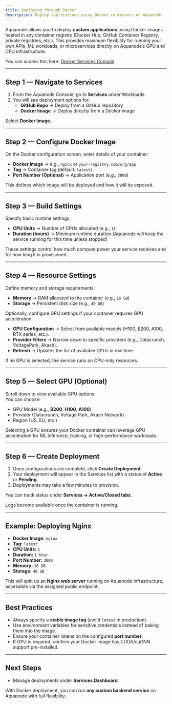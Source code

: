 ```yaml
---
title: Deploying through Docker
description: Deploy applications using Docker containers on Aquanode
---
```


Aquanode allows you to deploy **custom applications** using Docker images hosted in any container registry (Docker Hub, GitHub Container Registry, private registries, etc.). This provides maximum flexibility for running your own APIs, ML workloads, or microservices directly on Aquanode’s GPU and CPU infrastructure.  

You can access this here: [Docker Services Console](https://console.aquanode.io/workloads/services/docker)

---

## Step 1 — Navigate to Services

1. From the Aquanode Console, go to **Services** under Workloads.  
2. You will see deployment options for:  
   - **GitHub Repo** → Deploy from a GitHub repository  
   - **Docker Image** → Deploy directly from a Docker image  

Select **Docker Image**.  

---

## Step 2 — Configure Docker Image

On the Docker configuration screen, enter details of your container:  

- **Docker Image** → e.g., `nginx` or `your-registry.com/org/app`  
- **Tag** → Container tag (default: `latest`)  
- **Port Number (Optional)** → Application port (e.g., `3000`)  

This defines which image will be deployed and how it will be exposed.  

---

## Step 3 — Build Settings

Specify basic runtime settings:  

- **CPU Units** → Number of CPUs allocated (e.g., `1`)  
- **Duration (hours)** → Minimum runtime duration (Aquanode will keep the service running for this time unless stopped)  

These settings control how much compute power your service receives and for how long it is provisioned.

---

## Step 4 — Resource Settings

Define memory and storage requirements:  

- **Memory** → RAM allocated to the container (e.g., `16 GB`)  
- **Storage** → Persistent disk size (e.g., `40 GB`)  

Optionally, configure GPU settings if your container requires GPU acceleration:  

- **GPU Configuration** → Select from available models (H100, B200, A100, RTX series, etc.).  
- **Provider Filters** → Narrow down to specific providers (e.g., Datacrunch, VoltagePark, Akash).  
- **Refresh** → Updates the list of available GPUs in real time.  

If no GPU is selected, the service runs on CPU-only resources.  

---

## Step 5 — Select GPU (Optional)

Scroll down to view available GPU options.  
You can choose:  
- GPU Model (e.g., **B200**, **H100**, **A100**)  
- Provider (Datacrunch, Voltage Park, Akash Network)  
- Region (US, EU, etc.)  

Selecting a GPU ensures your Docker container can leverage GPU acceleration for ML inference, training, or high-performance workloads.  

---

## Step 6 — Create Deployment

1. Once configurations are complete, click **Create Deployment**.  
2. Your deployment will appear in the Services list with a status of **Active** or **Pending**.  
3. Deployments may take a few minutes to provision.  

You can track status under **Services → Active/Closed tabs**.  

<Callout title="Note">
  Logs become available once the container is running.
</Callout>

---

## Example: Deploying Nginx

- **Docker Image:** `nginx`  
- **Tag:** `latest`  
- **CPU Units:** `1`  
- **Duration:** `1 hour`  
- **Port Number:** `3000`  
- **Memory:** `16 GB`  
- **Storage:** `40 GB`  

This will spin up an **Nginx web server** running on Aquanode infrastructure, accessible via the assigned public endpoint.

---

## Best Practices

- Always specify a **stable image tag** (avoid `latest` in production).  
- Use environment variables for sensitive credentials instead of baking them into the image.  
- Ensure your container listens on the configured **port number**.  
- If GPU is required, confirm your Docker image has CUDA/cuDNN support pre-installed.  

---

## Next Steps

- Manage deployments under **Services Dashboard**.  

With Docker deployment, you can run **any custom backend service** on Aquanode with full flexibility.

